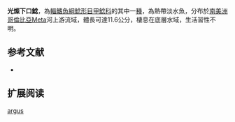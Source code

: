 {{Speciesbox
| name = 光燦下口鯰
| image = 
| image_width = 250px
| image_caption = 
| status = NE
| status_system = IUCN3.1
| genus = Hypostomus
| species = argus 
| authority = [[Fowler|Fowler]], 1943
| synonyms = *''Plecostomus argus'',Fowler, 1943
}}

'''光燦下口鯰'''，為[[輻鰭魚綱|輻鰭魚綱]][[鯰形目|鯰形目]][[甲鯰科|甲鯰科]]的其中一[[種|種]]，為熱帶淡水魚，分布於[[南美洲|南美洲]][[哥倫比亞|哥倫比亞]]Meta河上游流域，體長可達11.6公分，棲息在底層水域，生活習性不明。

==参考文献==
*{{FishBase_species|genus=Hypostomus|species=argus|year=2014|month=12}}

== 扩展阅读 ==
{{refbegin}}
{{wikispecies-inline|Hypostomus argus|光燦下口鯰}}
{{refend}}
{{Taxonbar|from=Q6405690}}

[[Category:下口鯰屬|argus]]